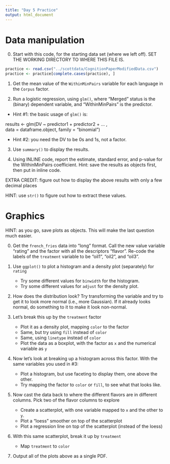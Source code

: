```yaml
---
title: "Day 5 Practice"
output: html_document
---
```


# Data manipulation

0. Start with this code, for the starting data set (where we left off). SET THE WORKING DIRECTORY TO WHERE THIS FILE IS.

```r
practice <- read.csv("../scottdata/CognitionPaperModifiedData.csv")
practice <- practice[complete.cases(practice), ]
```

1. Get the mean value of the `WithinMinPairs` variable for each language in the `Corpus` factor.

2. Run a logistic regression, using `glm()`, where "Merged" status is the (binary) dependent variable, and "WithinMinPairs" is the predictor.
  - Hint #1: the basic usage of `glm()` is:

results <- glm(DV ~ predictor1 + predictor2 + ...  ,                               
               data = dataframe.object, family = "binomial")

  - Hint #2: you need the DV to be 0s and 1s, not a factor.
  
3. Use `summary()` to display the results.

4. Using INLINE code, report the estimate, standard error, and p-value for the WithinMinPairs coefficient.  Hint: save the results as objects first, then put in inline code.

EXTRA CREDIT: figure out how to display the above results with only a few decimal places

HINT: use `str()` to figure out how to extract these values.

# Graphics

HINT: as you go, save plots as objects. This will make the last question much easier.

0. Get the `french_fries` data into "long" format.  Call the new value variable "rating" and the factor with all the descriptors "flavor". Re-code the labels of the `treatment` variable to be "oil1", "oil2", and "oil3".


1. Use `ggplot()` to plot a histogram and a density plot (separately) for `rating` 
   - Try some different values for `binwidth` for the histogram.
   - Try some different values for `adjust` for the density plot.


2. How does the distribution look?  Try transforming the variable and try to get it to look more normal (i.e., more Gaussian).  If it already looks normal, do something to it to make it look non-normal.

3. Let's break this up by the `treatment` factor
   - Plot it as a density plot, mapping `color` to the factor
   - Same, but try using `fill` instead of `color`
   - Same, using `linetype` instead of `color`
   - Plot the data as a boxplot, with the factor as `x` and the numerical variable as `y`


4. Now let's look at breaking up a histogram across this factor.  With the same variables you used in #3:
   - Plot a histogram, but use faceting to display them, one above the other.
   - Try mapping the factor to `color` or `fill`, to see what that looks like.


5. Now cast the data back to where the different flavors are in different columns. Pick two of the flavor columns to explore
   - Create a scatterplot, with one variable mapped to `x` and the other to `y`.
   - Plot a "loess" smoother on top of the scatterplot
   - Plot a regression line on top of the scatterplot (instead of the loess)

6. With this same scatterplot, break it up by `treatment`
   - Map `treatment` to `color`
 

7. Output all of the plots above as a single PDF.

